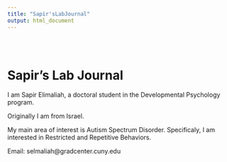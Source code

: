 ```yaml
---
title: "Sapir'sLabJournal"
output: html_document
---
```


<style type="text/css">
.title {
  display: none;
}

#getting-started img {
  margin-right: 10px;
}

</style>

<div class="row" style="padding-top: 30px;">
<div class="col-sm-6">

# **Sapir's Lab Journal**

I am Sapir Elimaliah, a doctoral student in the Developmental Psychology program.

Originally I am from Israel.

My main area of interest is Autism Spectrum Disorder. 
Specificaly, I am interested in Restricted and Repetitive Behaviors.



Email: selmaliah@gradcenter.cuny.edu




